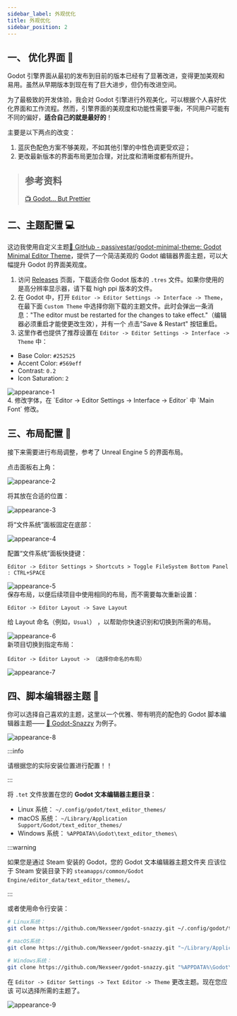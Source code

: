 ```yaml
---
sidebar_label: 外观优化
title: 外观优化
sidebar_position: 2
---
```


## 一、 优化界面 🎨

Godot 引擎界面从最初的发布到目前的版本已经有了显著改进，变得更加美观和易用。虽然从早期版本到现在有了巨大进步，但仍有改进空间。

为了最极致的开发体验，我会对 Godot 引擎进行外观美化，可以根据个人喜好优化界面和工作流程。然而，引擎界面的美观度和功能性需要平衡，不同用户可能有不同的偏好，<b>适合自己的就是最好的</b>！

主要是以下两点的改变：

1. 蓝灰色配色方案不够美观，不如其他引擎的中性色调更受欢迎；
2. 更改最新版本的界面布局更加合理，对比度和清晰度都有所提升。

> ## 参考资料
>
> [📺 Godot... But Prettier](https://www.youtube.com/watch?v=WmZq3UgOGKY)

## 二、主题配置 💻

这边我使用自定义主题[🔗 GitHub - passivestar/godot-minimal-theme: Godot Minimal Editor Theme](https://github.com/passivestar/godot-minimal-theme)，提供了一个简洁美观的 Godot 编辑器界面主题，可以大幅提升 Godot 的界面美观度。

1. 访问 [Releases](https://github.com/passivestar/godot-minimal-theme/releases) 页面，下载适合你 Godot 版本的 `.tres` 文件。如果你使用的是高分辨率显示器，请下载 high ppi 版本的文件。
2. 在 Godot 中，打开 `Editor -> Editor Settings -> Interface -> Theme`，在最下面 `Custom Theme` 中选择你刚下载的主题文件。此时会弹出一条消息："The editor must be restarted for the changes to take effect."（编辑器必须重启才能使更改生效），并有一个 点击"Save & Restart" 按钮重启。
3. 这里作者也提供了推荐设置在 `Editor -> Editor Settings -> Interface -> Theme` 中：

- Base Color: `#252525`
- Accent Color: `#569eff`
- Contrast: `0.2`
- Icon Saturation: `2`

<img src="/godot/appearance/1.png" alt="appearance-1" />
<br/>
4. 修改字体，在 `Editor -> Editor Settings -> Interface -> Editor` 中 `Main Font` 修改。

## 三、布局配置 📐

接下来需要进行布局调整，参考了 Unreal Engine 5 的界面布局。

点击面板右上角：

<img src="/godot/appearance/2.png" alt="appearance-2" />

将其放在合适的位置：

<img src="/godot/appearance/3.png" alt="appearance-3" />

将“文件系统”面板固定在底部：

<img src="/godot/appearance/4.png" alt="appearance-4" />

配置“文件系统”面板快捷键：

`Editor -> Editor Settings > Shortcuts > Toggle FileSystem Bottom Panel : CTRL+SPACE`

<img src="/godot/appearance/5.png" alt="appearance-5" />
<br />
保存布局，以便后续项目中使用相同的布局，而不需要每次重新设置：

`Editor -> Editor Layout -> Save Layout`

给 Layout 命名（例如，`Usual`） ，以帮助你快速识别和切换到所需的布局。

<img src="/godot/appearance/6.png" alt="appearance-6" />
<br />
新项目切换到指定布局：

`Editor -> Editor Layout -> （选择你命名的布局）`

<img src="/godot/appearance/7.png" alt="appearance-7" />

## 四、脚本编辑器主题 🎨

你可以选择自己喜欢的主题，这里以一个优雅、带有明亮的配色的 Godot 脚本编辑器主题—— [🎨 Godot-Snazzy](https://github.com/Nexseer/godot-snazzy) 为例子。

<img src="/godot/appearance/8.png" alt="appearance-8" />

<br />

:::info

请根据您的实际安装位置进行配置！！

:::

将 `.tet` 文件放置在您的 **Godot 文本编辑器主题目录**：

- Linux 系统： `~/.config/godot/text_editor_themes/`
- macOS 系统： `~/Library/Application Support/Godot/text_editor_themes/`
- Windows 系统： `%APPDATA%\Godot\text_editor_themes\`

:::warning

如果您是通过 Steam 安装的 Godot，您的 Godot 文本编辑器主题文件夹
应该位于 Steam 安装目录下的 `steamapps/common/Godot Engine/editor_data/text_editor_themes/`。

:::

或者使用命令行安装：

```bash
# Linux系统：
git clone https://github.com/Nexseer/godot-snazzy.git ~/.config/godot/text_editor_themes

# macOS系统：
git clone https://github.com/Nexseer/godot-snazzy.git "~/Library/Application Support/Godot/text_editor_themes"

# Windows系统：
git clone https://github.com/Nexseer/godot-snazzy.git "%APPDATA%\Godot\text_editor_themes"
```

在 `Editor -> Editor Settings -> Text Editor -> Theme` 更改主题。现在您应该
可以选择所需的主题了。

<img src="/godot/appearance/9.png" alt="appearance-9" />
